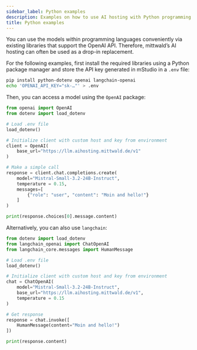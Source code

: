 ```yaml
---
sidebar_label: Python examples
description: Examples on how to use AI hosting with Python programming language
title: Python examples
---
```


You can use the models within programming languages conveniently via existing libraries that support the OpenAI API. Therefore, mittwald’s AI hosting can often be used as a drop-in replacement.

For the following examples, first install the required libraries using a Python package manager and store the API key generated in mStudio in a `.env` file:

```sh
pip install python-dotenv openai langchain-openai
echo 'OPENAI_API_KEY="sk-…"' > .env
```

Then, you can access a model using the `OpenAI` package:

```python
from openai import OpenAI
from dotenv import load_dotenv

# Load .env file
load_dotenv()

# Initialize client with custom host and key from environment
client = OpenAI(
    base_url="https://llm.aihosting.mittwald.de/v1"
)

# Make a simple call
response = client.chat.completions.create(
    model="Mistral-Small-3.2-24B-Instruct",
    temperature = 0.15,
    messages=[
        {"role": "user", "content": "Moin and hello!"}
    ]
)

print(response.choices[0].message.content)
```

Alternatively, you can also use `langchain`:

```python
from dotenv import load_dotenv
from langchain_openai import ChatOpenAI
from langchain_core.messages import HumanMessage

# Load .env file
load_dotenv()

# Initialize client with custom host and key from environment
chat = ChatOpenAI(
    model="Mistral-Small-3.2-24B-Instruct",
    base_url="https://llm.aihosting.mittwald.de/v1",
    temperature = 0.15
)

# Get response
response = chat.invoke([
    HumanMessage(content="Moin and hello!")
])

print(response.content)
```
